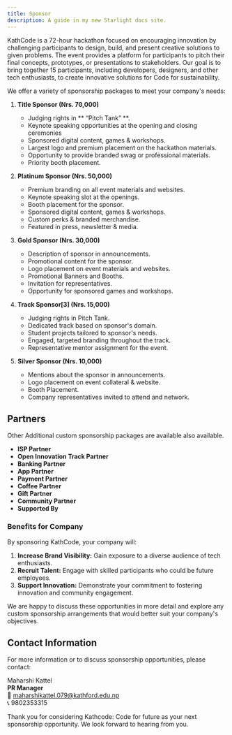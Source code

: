 ```yaml
---
title: Sponsor
description: A guide in my new Starlight docs site.
---
```


KathCode is a 72-hour hackathon focused on encouraging innovation by challenging participants to design, build, and present creative solutions to given problems. The event provides a platform for participants to pitch their final concepts, prototypes, or presentations to stakeholders. Our goal is to bring together 15 participants, including developers, designers, and other tech enthusiasts, to create innovative solutions for Code for sustainability.

We offer a variety of sponsorship packages to meet your company's needs:

1. **Title Sponsor (Nrs. 70,000)**

   - Judging rights in ** “Pitch Tank” **.
   - Keynote speaking opportunities at the opening and
     closing ceremonies
   - Sponsored digital content, games & workshops.
   - Largest logo and premium placement on the
     hackathon materials.
   - Opportunity to provide branded swag or
     professional materials.
   - Priority booth placement.

1. **Platinum Sponsor (Nrs. 50,000)**

   - Premium branding on all event materials and websites.
   - Keynote speaking slot at the openings.
   - Booth placement for the sponsor.
   - Sponsored digital content, games & workshops.
   - Custom perks & branded merchandise.
   - Featured in press, newsletter & media.

1. **Gold Sponsor (Nrs. 30,000)**

   - Description of sponsor in announcements.
   - Promotional content for the sponsor.
   - Logo placement on event materials and websites.
   - Promotional Banners and Booths.
   - Invitation for representatives.
   - Opportunity for sponsored games and workshops.

1. **Track Sponsor[3] (Nrs. 15,000)**

   - Judging rights in Pitch Tank.
   - Dedicated track based on sponsor's domain.
   - Student projects tailored to sponsor's needs.
   - Engaged, targeted branding throughout the track.
   - Representative mentor assignment for the event.

1. **Silver Sponsor (Nrs. 10,000)**

   - Mentions about the sponsor in announcements.
   - Logo placement on event collateral & website.
   - Booth Placement.
   - Company representatives invited to attend and
     network.

## Partners

Other Additional custom sponsorship packages are available also available.

- **ISP Partner**
- **Open Innovation Track Partner**
- **Banking Partner**
- **App Partner**
- **Payment Partner**
- **Coffee Partner**
- **Gift Partner**
- **Community Partner**
- **Supported By**

### Benefits for Company

By sponsoring KathCode, your company will:

1. **Increase Brand Visibility:** Gain exposure to a diverse audience of tech enthusiasts.
2. **Recruit Talent:** Engage with skilled participants who could be future employees.
3. **Support Innovation:** Demonstrate your commitment to fostering innovation and community engagement.

We are happy to discuss these opportunities in more detail and explore any custom sponsorship arrangements that would better suit your company's objectives.

## Contact Information

For more information or to discuss sponsorship opportunities, please contact:

Maharshi Kattel  
**PR Manager**  
📧 maharshikattel.079@kathford.edu.np  
📞 9802353315

Thank you for considering Kathcode: Code for future as your next sponsorship opportunity. We look forward to hearing from you.
